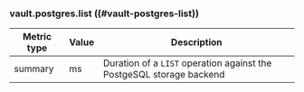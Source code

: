 ### vault.postgres.list ((#vault-postgres-list))

Metric type | Value | Description
----------- | ----- | -----------
summary     | ms    | Duration of a `LIST` operation against the PostgeSQL storage backend